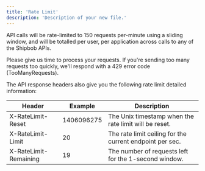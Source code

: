 ```yaml
---
title: 'Rate Limit'
description: 'Description of your new file.'
---
```


API calls will be rate-limited to 150 requests per-minute using a sliding window, and will be totalled per user, per application across calls to any of the Shipbob APIs.

Please give us time to process your requests. If you're sending too many requests too quickly, we'll respond with a 429 error code (TooManyRequests).

The API response headers also give you the following rate limit detailed information:

| Header                | **Example** | **Description**                                          |
| --------------------- | ----------- | -------------------------------------------------------- |
| X-RateLimit-Reset     | 1406096275  | The Unix timestamp when the rate limit will be reset.    |
| X-RateLimit-Limit     | 20          | The rate limit ceiling for the current endpoint per sec. |
| X-RateLimit-Remaining | 19          | The number of requests left for the 1-second window.     |